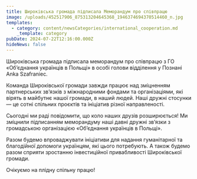 ```yaml
---
title: Широківська громада підписала Меморандум про співпрацю
image: /uploads/452517906_875313204645368_1946374694370514460_n.jpg
templates:
  - category: content/newsCategories/international_cooperation.md
    _template: category
pubDate: 2024-07-22T12:16:00.000Z
hideNews: false
---
```


Широківська громада підписала меморандум про співпрацю з ГО «Об’єднання українців в Польщі» в особі голови відділення у Познані Anka Szafraniec.

Команда Широківської громади завжди працює над зміцненням партнерських зв’язків з міжнародними фондами та організаціями, які вірять в майбутнє нашої громади, в наший людей. Наші дружні стосунки — це сотні спільних проєктів та ініціатив різної направленості.

Сьогодні ми раді повідомити, що коло наших друзів розширюється! Ми зміцнили підписанням меморандуму наші давні дружні зв’язки з громадською організацією «Об’єднання українців в Польщі».

Разом будемо впроваджувати ініціативи для надання гуманітарної та благодійної допомоги українцям, які цього потребують. А також будемо разом сприяти зростанню інвестиційної привабливості Широківської громади.

Очікуємо на плідну спільну працю!

